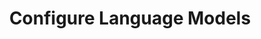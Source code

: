 ---
sidebarTitle: Configure language models
url: /docs/configuration/language-model-providers
title: Configure Language Models
---